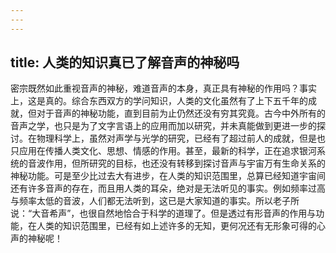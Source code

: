 ```yaml
---
---
---
```

title: 人类的知识真已了解音声的神秘吗
---




密宗既然如此重视音声的神秘，难道音声的本身，真正具有神秘的作用吗？事实上，这是真的。综合东西双方的学问知识，人类的文化虽然有了上下五千年的成就，但对于音声的神秘功能，直到目前为止仍然还没有穷其究竟。古今中外所有的音声之学，也只是为了文字言语上的应用而加以研究，并未真能做到更进一步的探讨。在物理科学上，虽然对声学与光学的研究，已经有了超过前人的成就，但是也只应用在传播人类文化、思想、情感的作用。甚至，最新的科学，正在追求银河系统的音波作用，但所研究的目标，也还没有转移到探讨音声与宇宙万有生命关系的神秘功能。可是至少比过去大有进步，在人类的知识范围里，总算已经知道宇宙间还有许多音声的存在，而且用人类的耳朵，绝对是无法听见的事实。例如频率过高与频率太低的音波，人们都无法听到，这已是大家知道的事实。所以老子所说：“大音希声”，也很自然地恰合于科学的道理了。但是透过有形音声的作用与功能，在人类的知识范围里，已经有如上述许多的无知，更何况还有无形象可得的心声的神秘呢！